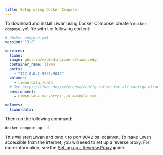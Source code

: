 ```yaml
---
title: Setup using Docker Compose
---
```


To download and install Liwan using Docker Compose, create a `docker-compose.yml` file with the following content:

```yaml
# docker-compose.yml
version: "3.8"

services:
  liwan:
  image: ghcr.io/explodingcamera/liwan:edge
  container_name: liwan
  ports:
    - "127.0.0.1:9042:9042"
  volumes:
    - liwan-data:/data
  # See https://liwan.dev/reference/configuration for all configuration options
  environment:
    - LIWAN_BASE_URL=https://a.example.com

volumes:
  liwan-data:
```

Then run the following command:

```sh
docker compose up -d
```

This will start Liwan and bind it to port 9042 on localhost. To make Liwan accessible from the internet, you will need to set up a reverse proxy. For more information, see the [Setting up a Reverse Proxy](/guides/reverse-proxy) guide.
